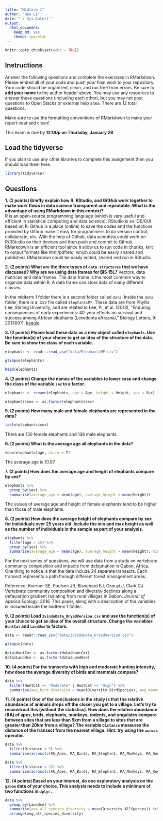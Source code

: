 ```yaml
---
title: "Midterm 1"
author: "Hao Li"
date: "`r Sys.Date()`"
output:
  html_document: 
    keep_md: yes
    theme: spacelab
---
```


```r
knitr::opts_chunk$set(echo = TRUE)
```

## Instructions
Answer the following questions and complete the exercises in RMarkdown. Please embed all of your code and push your final work to your repository. Your code should be organized, clean, and run free from errors. Be sure to **add your name** to the author header above. You may use any resources to answer these questions (including each other), but you may not post questions to Open Stacks or external help sites. There are 12 total questions.  

Make sure to use the formatting conventions of RMarkdown to make your report neat and clean!  

This exam is due by **12:00p on Thursday, January 28**.  

## Load the tidyverse
If you plan to use any other libraries to complete this assignment then you should load them here.
```r
library(tidyverse)
```

## Questions
**1. (2 points) Briefly explain how R, RStudio, and GitHub work together to make work flows in data science transparent and repeatable. What is the advantage of using RMarkdown in this context?**  
R is an open-source programming language (which is very useful and efficient in statistical computing and data science). RStudio is an IDE/GUI based on R. Github is a place (online) to save the codes and the functions provided by Github make it easy for programmers to do version control, collaborate, etc. With the help of Github, data scientists could work on R/RStudio on their devices and then push and commit to Github. RMarkdown is an efficient tool since it allow us to run code in chunks, knit to output formats like html/pdf/etc. which could be easily shared and published. RMarkdown could be easily edited, shared and run in RStudio.


**2. (2 points) What are the three types of `data structures` that we have discussed? Why are we using data frames for BIS 15L?**
Vectors, data matrices and data frames. The data frame is the most common way to organize data within R. A data frame can store data of many different classes.


In the midterm 1 folder there is a second folder called `data`. Inside the `data` folder, there is a .csv file called `ElephantsMF`. These data are from Phyllis Lee, Stirling University, and are related to Lee, P., et al. (2013), "Enduring consequences of early experiences: 40-year effects on survival and success among African elephants (Loxodonta africana)," Biology Letters, 9: 20130011. [kaggle](https://www.kaggle.com/mostafaelseidy/elephantsmf).  

**3. (2 points) Please load these data as a new object called `elephants`. Use the function(s) of your choice to get an idea of the structure of the data. Be sure to show the class of each variable.**
```r
elephants <- readr::read_csv("data/ElephantsMF.csv")
```
```r
glimpse(elephants)
```
```r
head(elephants)
```


**4. (2 points) Change the names of the variables to lower case and change the class of the variable `sex` to a factor.**
```r
elephants <- rename(elephants, age = Age, height = Height, sex = Sex)
```
```r
elephants$sex <- as.factor(elephants$sex)
```


**5. (2 points) How many male and female elephants are represented in the data?**
```r
table(elephants$sex)
```
There are 150 female elephants and 138 male elephants.

**6. (2 points) What is the average age all elephants in the data?**
```r
mean(elephants$age, na.rm = T)
```
The average age is 10.97.

**7. (2 points) How does the average age and height of elephants compare by sex?**
```r
elephants %>% 
  group_by(sex) %>% 
  summarise(average_age = mean(age), average_height = mean(height))
```
The values of average age and height of female elephants tend to be higher than those of male elephants.

**8. (2 points) How does the average height of elephants compare by sex for individuals over 25 years old. Include the min and max height as well as the number of individuals in the sample as part of your analysis.**
```r
elephants %>% 
  filter(age > 25) %>% 
  group_by(sex) %>% 
  summarise(average_age = mean(age), average_height = mean(height), min_height = min(height), max_height = max(height), n = n())
```


For the next series of questions, we will use data from a study on vertebrate community composition and impacts from defaunation in [Gabon, Africa](https://en.wikipedia.org/wiki/Gabon). One thing to notice is that the data include 24 separate transects. Each transect represents a path through different forest management areas.  

Reference: Koerner SE, Poulsen JR, Blanchard EJ, Okouyi J, Clark CJ. Vertebrate community composition and diversity declines along a defaunation gradient radiating from rural villages in Gabon. _Journal of Applied Ecology_. 2016. This paper, along with a description of the variables is included inside the midterm 1 folder.  

**9. (2 points) Load `IvindoData_DryadVersion.csv` and use the function(s) of your choice to get an idea of the overall structure. Change the variables `HuntCat` and `LandUse` to factors.**
```r
data <- readr::read_csv("data/IvindoData_DryadVersion.csv")
```
```r
glimpse(data)
```
```r
data$HuntCat <- as.factor(data$HuntCat)
data$LandUse <- as.factor(data$LandUse)
```


**10. (4 points) For the transects with high and moderate hunting intensity, how does the average diversity of birds and mammals compare?**
```r
data %>% 
  filter(HuntCat == "Moderate" | HuntCat == "High") %>% 
  summarise(avg_bird_diversity = mean(Diversity_BirdSpecies), avg_mammal_diversity = mean(Diversity_MammalSpecies))
```


**11. (4 points) One of the conclusions in the study is that the relative abundance of animals drops off the closer you get to a village. Let's try to reconstruct this (without the statistics). How does the relative abundance (RA) of apes, birds, elephants, monkeys, rodents, and ungulates compare between sites that are less than 5km from a village to sites that are greater than 20km from a village? The variable `Distance` measures the distance of the transect from the nearest village. Hint: try using the `across` operator.**  
```r
data %>% 
  filter(Distance < 5) %>% 
  summarise(across(c(RA_Apes, RA_Birds, RA_Elephant, RA_Monkeys, RA_Rodent, RA_Ungulate), mean))
```
```r
data %>% 
  filter(Distance > 20) %>% 
  summarise(across(c(RA_Apes, RA_Birds, RA_Elephant, RA_Monkeys, RA_Rodent, RA_Ungulate), mean))
```


**12. (4 points) Based on your interest, do one exploratory analysis on the `gabon` data of your choice. This analysis needs to include a minimum of two functions in `dplyr.`**
```r
data %>% 
  group_by(LandUse) %>% 
  summarise(avg_all_species_diversity = mean(Diversity_AllSpecies)) %>% 
  arrange(avg_all_species_diversity)
```

